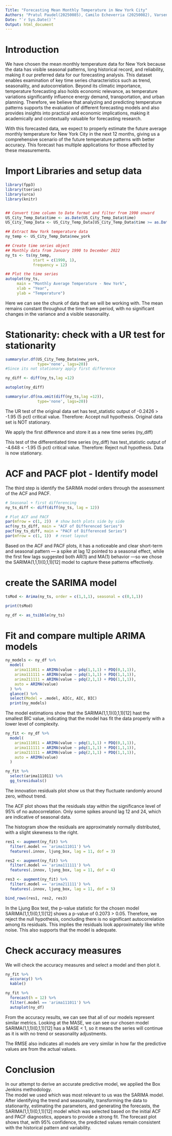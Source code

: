 ---
Title: "Forecasting Mean Monthly Temperature in New York City"
Authors: "Pratul Paudel(20250085), Camilo Echeverria (20250082), Varsenik Hakobyan (20250041), Mariam Abolade Bisi (20251165)"
Date: "`r Sys.Date()`"
Output: html_document
---

# Introduction
We have chosen the mean monthly temperature 
data for New York because the data has visible 
seasonal patterns, long historical record, 
and reliability, making it our preferred data for our 
forecasting analysis. This dataset enables examination of key time 
series characteristics such as trend, seasonality, and autocorrelation. 
Beyond its climatic importance, temperature forecasting also holds economic relevance, 
as temperature variations significantly influence energy demand, 
transportation, and urban planning. 
Therefore, we believe that analyzing and predicting temperature patterns supports 
the evaluation of different forecasting models 
and also provides insights into practical and economic implications, 
making it academically and contextually valuable for forecasting research.

With this forecasted data, we expect to properly estimate the future average monthly 
temperature for New York City in the next 12 months,
giving us a comprehensive scenario of the future temperature
patterns with better accuracy. This forecast has multiple applications for those
affected by these measurements. 

# Import Libraries and setup data

```{r setup,  echo=FALSE, eval=FALSE, message=FALSE, warning=FALSE}

library(fpp3)
library(tseries)
library(urca)
library(knitr)


## Convert time column to Date format and filter from 1990 onward
US_City_Temp_Data$time <- as.Date(US_City_Temp_Data$time)
US_City_Temp_Data <- US_City_Temp_Data[US_City_Temp_Data$time >= as.Date("1990-01-01"), ]

## Extract New York temperature data
ny_temp <- US_City_Temp_Data$new_york

## Create time series object
## Monthly data from January 1990 to December 2022
ny_ts <- ts(ny_temp, 
            start = c(1990, 1), 
            frequency = 12)

## Plot the time series
autoplot(ny_ts, 
     main = "Monthly Average Temperature - New York",
     xlab = "Year", 
     ylab = "Temperature")

```

Here we can see the chunk of data that we will be working with. The mean remains 
constant throughout the time frame period, with no significant changes in the
variance and a visible seasonality. 

# Stationarity: check with a UR test for stationarity

```{r stationarity, echo=FALSE, eval=FALSE, message=FALSE, warning=FALSE}
summary(ur.df(US_City_Temp_Data$new_york,
              type='none', lags=20))
#Since its not stationary apply first difference

ny_diff <- diff(ny_ts,lag =12)

autoplot(ny_diff)

summary(ur.df(na.omit(diff(ny_ts,lag =12)),
              type='none', lags=20))


``` 

The UR test of the original data set has test_statistic output of -0.2426 > -1.95 
(5 pct) critical value. Therefore:
Accept null hypothesis. Original data set is NOT stationary.

We apply the first difference and store it as a new time series (ny_diff)

This test of the differentiated time series (ny_diff) has test_statistic output of -4.648 < -1.95 (5 pct) critical value.
Therefore: Reject null hypothesis. Data is now stationary.


# ACF and PACF plot - Identify model

The third step is identify the SARIMA model orders through the assessment of the ACF and PACF.

```{r acf_pacf, echo=TRUE, message=FALSE, warning=FALSE}
# Seasonal + first differencing
ny_ts_diff <- diff(diff(ny_ts, lag = 12))

# Plot ACF and PACF
par(mfrow = c(1, 2))  # show both plots side by side
acf(ny_ts_diff, main = "ACF of Differenced Series")
pacf(ny_ts_diff, main = "PACF of Differenced Series")
par(mfrow = c(1, 1))  # reset layout

```

Based on the ACF and PACF plots, 
it has a noticeable and clear short-term and seasonal pattern — a spike at lag 12 
pointed to a seasonal effect, while the first few lags suggested both AR(1) and MA(1) behavior —so we chose the 
SARIMA(1,1,1)(0,1,1)[12] model to capture these patterns effectively.

# create the SARIMA model

```{r estimation, echo=FALSE, message=FALSE, warning=FALSE}

tsMod <- Arima(ny_ts, order = c(1,1,1), seasonal = c(0,1,1))

print(tsMod)

ny_df <- as_tsibble(ny_ts) 

```

# Fit and compare multiple ARIMA models

```{r estimation, echo=FALSE, message=FALSE, warning=FALSE}
ny_models <- ny_df %>% 
  model(
    arima111011 = ARIMA(value ~ pdq(1,1,1) + PDQ(0,1,1)),
    arima111111 = ARIMA(value ~ pdq(1,1,1) + PDQ(1,1,1)),
    arima211111 = ARIMA(value ~ pdq(2,1,1) + PDQ(1,1,1)),
    auto = ARIMA(value)
  ) %>%
  glance() %>%
  select(Model = .model, AICc, AIC, BIC)
  print(ny_models)
```

The model estimations show that the SARIMA(1,1,1)(0,1,1)[12] hast the smallest BIC value,
indicating that the model has fit the data properly with a lower level of complexity. 


```{r residuals, echo=FALSE, message=FALSE, warning=FALSE}
ny_fit <- ny_df %>%
  model(
    arima111011 = ARIMA(value ~ pdq(1,1,1) + PDQ(0,1,1)),
    arima111111 = ARIMA(value ~ pdq(1,1,1) + PDQ(1,1,1)),
    arima211111 = ARIMA(value ~ pdq(2,1,1) + PDQ(1,1,1)),
    auto = ARIMA(value)
  )

ny_fit %>%
  select(arima111011) %>%
  gg_tsresiduals()
```

The innovation residuals plot show us that they fluctuate randomly around zero,
without trend. 

The ACF plot shows that the residuals stay within the significance level of 95% of 
no autocorrelation. Only some spikes around lag 12 and 24, which are indicative of
seasonal data.

The histogram show the residuals are approximately normally distributed, with a
slight skewness to the right. 


```{r residuals_test, echo=FALSE, message=FALSE, warning=FALSE}
res1 <- augment(ny_fit) %>% 
  filter(.model == 'arima111011') %>% 
  features(.innov, ljung_box, lag = 11, dof = 3)

res2 <- augment(ny_fit) %>% 
  filter(.model == 'arima111111') %>% 
  features(.innov, ljung_box, lag = 11, dof = 4)

res3 <- augment(ny_fit) %>% 
  filter(.model == 'arima211111') %>% 
  features(.innov, ljung_box, lag = 11, dof = 5)

bind_rows(res1, res2, res3)
```

In the Ljung Box test, the p-value statistic for the chosen model SARIMA(1,1,1)(0,1,1)[12] shows a p-value of 0.2073 > 0.05.
Therefore, we reject the null hypothesis, concluding there is no significant autocorrelation among its residuals.
This implies the residuals look approximately like white noise.
This also supports that the model is adequate. 


# Check accuracy measures

We will check the accuracy measures and select a model and then plot it. 

```{r forecastplot, message=FALSE, warning=FALSE}

ny_fit %>% 
  accuracy() %>%
  kable()

ny_fit %>%
  forecast(h = 12) %>% 
  filter(.model == 'arima111011') %>% 
  autoplot(ny_df) 

```

From the accuracy results, we can see that all of our models represent similar metrics. 
Looking at the MASE, we can see our chosen model SARIMA(1,1,1)(0,1,1)[12] has a MASE < 1,
so it means the series will continue as it is with no trend or seasonality adjustments.

The RMSE also indicates all models are very similar in how far the predictive values are
from the actual values. 

# Conclusion

In our attempt to derive an accurate predictive model, we applied the Box Jenkins methodology.  
The model we used which was most relevant to us was the SARIMA model. 
After identifying the trend and seasonality, transforming the data to stationarity, 
estimating the parameters, and generating the forecasts, the SARIMA(1,1,1)(0,1,1)[12] model 
which was selected based on the initial ACF and PACF diagnostics, appears to provide a strong fit. 
The forecast plot shows that, with 95% confidence, the predicted values remain consistent with the
historical pattern and variability. 






